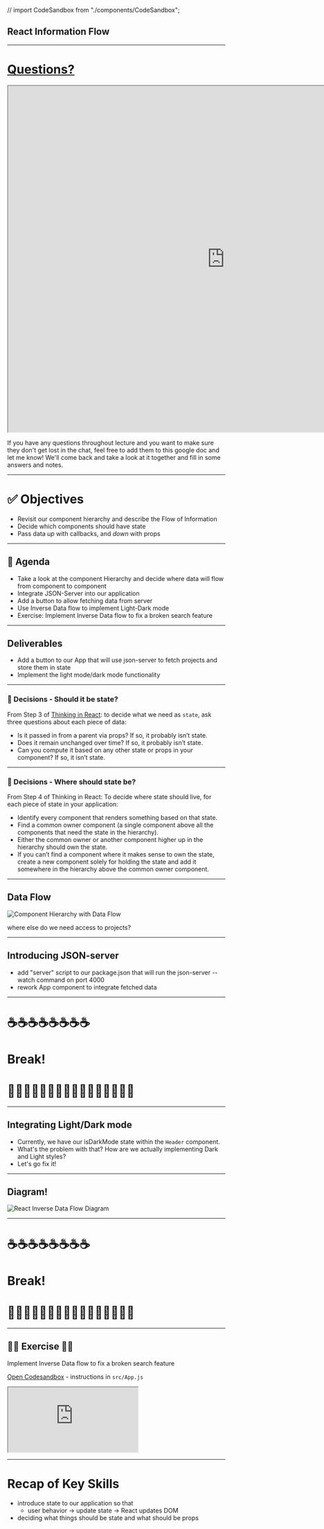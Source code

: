 <!-- Begin setup -->
// import CodeSandbox from "./components/CodeSandbox";





<Head>
  <title>Slides | React Information Flow</title>
  <link
    rel="shortcut icon"
    type="image/x-icon"
    href="https://instructure-uploads.s3.amazonaws.com/account_158020000000000001/attachments/43718/flatiron-favicon.ico"
  />
</Head>

<!-- End setup -->

<!-- Begin Slide -->

<Layout>

## React Information Flow

<Logo />

</Layout>

<Notes>



</Notes>

<!-- End Slide -->

---

# [Questions?](https://docs.google.com/document/d/1iAtutIgh8L-WSi6TaURiAmq_S5yglduQCNx3x9qI29o/edit#)

<iframe width="1000" height="800" src="https://docs.google.com/document/d/1iAtutIgh8L-WSi6TaURiAmq_S5yglduQCNx3x9qI29o/edit#"></iframe>

<Notes>

If you have any questions throughout lecture and you want to make sure they don't get lost in the chat, feel free to add them to this google doc and let me know! We'll come back and take a look at it together and fill in some answers and notes.

</Notes>

---

<!-- Begin Slide -->

<Layout>

# ✅ Objectives

<Steps>

- Revisit our component hierarchy and describe the Flow of Information
- Decide which components should have state
- Pass data _up_ with callbacks, and _down_ with props 

</Steps>

</Layout>

<Notes>



</Notes>

<!-- End Slide -->

--- 

<!-- Begin Slide -->

<Layout>

## 📅 Agenda

<Steps>

- Take a look at the component Hierarchy and decide where data will flow from component to component
- Integrate JSON-Server into our application
- Add a button to allow fetching data from server
- Use Inverse Data flow to implement Light-Dark mode
- Exercise: Implement Inverse Data flow to fix a broken search feature

</Steps>

</Layout>

<!-- End Slide -->

---

<!-- Begin Slide -->

<Layout>

## Deliverables

- Add a button to our App that will use json-server to fetch projects and store them in state
- Implement the light mode/dark mode functionality

</Layout>

<Notes>



</Notes>

<!-- End Slide -->

--- 

<!-- Begin Slide -->

<Layout>

### 🤔 Decisions - Should it be state?

From Step 3 of
[Thinking in React](https://reactjs.org/docs/thinking-in-react.html): to decide
what we need as `state`, ask three questions about each piece of data:

- Is it passed in from a parent via props? If so, it probably isn’t state.
- Does it remain unchanged over time? If so, it probably isn’t state.
- Can you compute it based on any other state or props in your component? If so,
  it isn’t state.

</Layout>

<Notes>



</Notes>

<!-- End Slide -->

--- 

<!-- Begin Slide -->

<Layout>

### 🤔 Decisions - Where should state be?

From Step 4 of Thinking in React: To decide where state should live, for each
piece of state in your application:

- Identify every component that renders something based on that state.
- Find a common owner component (a single component above all the components
  that need the state in the hierarchy).
- Either the common owner or another component higher up in the hierarchy should
  own the state.
- If you can’t find a component where it makes sense to own the state, create a
  new component solely for holding the state and add it somewhere in the
  hierarchy above the common owner component.

</Layout>

<Notes>



</Notes>

<!-- End Slide -->

---

<!-- Begin Slide -->

<Layout>

## Data Flow

![Component Hierarchy with Data Flow](https://res.cloudinary.com/dnocv6uwb/image/upload/v1643912910/component-hierarchy-with-data-flow_cq3qkl.png)

where else do we need access to projects?
<br/>

</Layout>

<Notes>



</Notes>

<!-- End Slide -->

---

<!-- Begin Slide -->

<Layout>

## Introducing JSON-server

<Steps>

- add "server" script to our package.json that will run the json-server --watch command on port 4000
- rework App component to integrate fetched data

</Steps>

</Layout>

<Notes>



</Notes>

<!-- End Slide -->

---

<!-- Begin Slide -->

<Layout>

# ☕️☕️☕️☕️☕️☕️☕️☕️ 
# Break!
# 🙆‍♂️🙆‍♂️🙆‍♂️🙆‍♂️🙆‍♂️🙆‍♂️🙆‍♂️🙆‍♂️

</Layout>

<Notes>



</Notes>

<!-- End Slide -->

--- 

<!-- Begin Slide -->

<Layout>

## Integrating Light/Dark mode

<Steps>

- Currently, we have our isDarkMode state within the `Header` component. 
- What's the problem with that? How are we actually implementing Dark and Light styles?
- Let's go fix it!


</Steps>

</Layout>

<Notes>



</Notes>

<!-- End Slide -->

---

<!-- Begin Slide -->

<Layout>

## Diagram!
![React Inverse Data Flow Diagram](https://res.cloudinary.com/dnocv6uwb/image/upload/v1643914430/react-inverse-data-flow-diagram_dzkos1.png)

</Layout>

<Notes>



</Notes>

<!-- End Slide -->

--- 

<!-- Begin Slide -->

<Layout>

# ☕️☕️☕️☕️☕️☕️☕️☕️ 
# Break!
# 🙆‍♂️🙆‍♂️🙆‍♂️🙆‍♂️🙆‍♂️🙆‍♂️🙆‍♂️🙆‍♂️

</Layout>

<Notes>



</Notes>

<!-- End Slide -->

--- 


<!-- Begin Slide -->


## 🏋️‍♂️ Exercise 🏋️‍♂️

Implement Inverse Data flow to fix a broken search feature

[Open Codesandbox](https://codesandbox.io/s/inverse-data-flow-exercise-otvjp?file=/src/App.js) - instructions in `src/App.js`

<iframe src="https://codesandbox.io/embed/inverse-data-flow-exercise-otvjp?fontsize=14&hidenavigation=1&theme=dark"
  style={{"width":"100%", height:"500px"}}
  title="Inverse Data Flow exercise"
  allow="accelerometer; ambient-light-sensor; camera; encrypted-media; geolocation; gyroscope; hid; microphone; midi; payment; usb; vr; xr-spatial-tracking"
  sandbox="allow-forms allow-modals allow-popups allow-presentation allow-same-origin allow-scripts"
></iframe>




<Notes>



</Notes>

<!-- End Slide -->

--- 

# Recap of Key Skills

- introduce state to our application so that 
  - user behavior -> update state -> React updates DOM
- deciding what things should be state and what should be props

